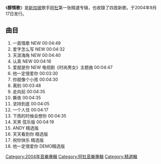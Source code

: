 {{Infobox Album
| Name = 醇情歌
| Original_name = 
| Type = 精選
| Longtype =
| Artist = 阿杜
| Cover =  
| Released = 2004年9月17日
| Recorded = 錄製
| Genre = 流行
| Length = 
| Label =
| Producer = 
| Certification  = 
| Chart position = 
| Reviews = 
| Last album = [[哈啰_(音乐专辑)|哈啰]]<br/>2003年
| This album =醇情歌<br/>2004年
| Next album =[[I...Do|I...Do]]<br/>2005年
}}
《'''醇情歌'''》是[[新加坡|新加坡]]歌手[[阿杜|阿杜]]第一张精選专辑，也收錄了四首新歌。于2004年9月17日发行。
== 曲目 ==
#一首情歌 NEW 00:04:49 
#爱字怎么写 NEW 00:04:32 
#天涯海角 NEW 00:04:40 
#认真 NEW 00:04:16 
#爱就是你 NEW 电视剧《时尚男女》主题曲 00:04:47 
#他一定很爱你 00:03:30 
#你就像个小孩 00:04:30 
#离别 00:03:48 
#走向前 00:04:35 
#撕夜 00:04:35 
#坚持到底 00:04:05 
#一个人住 00:04:17 
#下雨的时候会想你 00:04:35 
#天黑 弦乐版 00:04:19 
#ANDY 精选版 
#天天看到你 精选版 
#祝你快乐 精选版 
#他一定很爱你 DEMO精选版

{{ADO Album}}

[[Category:2004年音樂專輯|Category:2004年音樂專輯]]
[[Category:阿杜音樂專輯|Category:阿杜音樂專輯]]
[[Category:精選輯|Category:精選輯]]